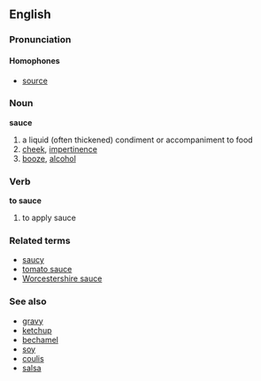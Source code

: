 ==English==
===Pronunciation===

====Homophones====
*[[source]]
===Noun===
'''sauce'''
#a liquid (often thickened) condiment or accompaniment to food
#[[cheek]], [[impertinence]]
#[[booze]], [[alcohol]]

===Verb===
'''to sauce'''

#to apply sauce

===Related terms===
*[[saucy]]
*[[tomato sauce]]
*[[Worcestershire sauce]]

===See also===
*[[gravy]]
*[[ketchup]]
*[[bechamel]]
*[[soy]]
*[[coulis]]
*[[salsa]]